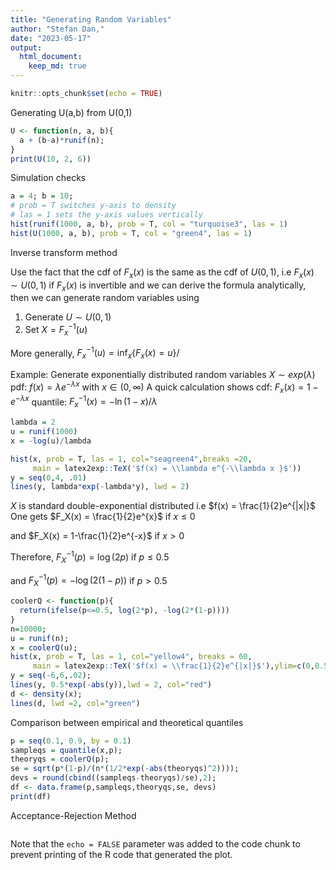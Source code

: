 ```yaml
---
title: "Generating Random Variables"
author: "Stefan Dan,"
date: "2023-05-17"
output: 
  html_document:
    keep_md: true
---
```


```r
knitr::opts_chunk$set(echo = TRUE)
```

Generating U(a,b) from U(0,1)

```r
U <- function(n, a, b){
  a + (b-a)*runif(n);
}
print(U(10, 2, 6))
```
Simulation checks
```r
a = 4; b = 10;
# prob = T switches y-axis to density
# las = 1 sets the y-axis values vertically
hist(runif(1000, a, b), prob = T, col = "turquoise3", las = 1)
hist(U(1000, a, b), prob = T, col = "green4", las = 1)
```
Inverse transform method

Use the fact that the cdf of $F_x(x)$ is the same as the cdf of $U(0,1)$, i.e 
$F_x(x) \sim U(0,1)$
if $F_x(x)$ is invertible and we can derive the formula analytically, then we 
can generate random variables using

1. Generate $U \sim U(0,1)$
2. Set $X = F^{-1}_x(u)$

More generally, $F^{-1}_x(u) = \inf_x\{F_x(x)=u\}/$

Example: Generate exponentially distributed random variables
$X \sim exp(\lambda)$
pdf: $f(x) = \lambda e^{-\lambda x }$ with $x \in (0, \infty)$
A quick calculation shows
cdf: $F_x(x) = 1 - e^{-\lambda x}$
quantile: $F_x^{-1}(x) = -\ln(1-x)/\lambda$
```r
lambda = 2
u = runif(1000)
x = -log(u)/lambda

hist(x, prob = T, las = 1, col="seagreen4",breaks =20,
     main = latex2exp::TeX('$f(x) = \\lambda e^{-\\lambda x }$'))
y = seq(0,4, .01)
lines(y, lambda*exp(-lambda*y), lwd = 2)

```

$X$ is standard double-exponential distributed i.e
$f(x) = \frac{1}{2}e^{|x|}$
One gets $F_X(x) = \frac{1}{2}e^{x}$ if $x \leq 0$ 

and $F_X(x) = 1-\frac{1}{2}e^{-x}$ if $x>0$

Therefore, $F_X^{-1}(p) = \log(2p)$ if $p\leq 0.5$

and $F_X^{-1}(p) = -\log(2(1-p))$ if $p>0.5$
```r
coolerQ <- function(p){
  return(ifelse(p<=0.5, log(2*p), -log(2*(1-p))))
}
n=10000;
u = runif(n);
x = coolerQ(u);
hist(x, prob = T, las = 1, col="yellow4", breaks = 60,
     main = latex2exp::TeX('$f(x) = \\frac{1}{2}e^{|x|}$'),ylim=c(0,0.5), xlim=c(-6,6))
y = seq(-6,6,.02);
lines(y, 0.5*exp(-abs(y)),lwd = 2, col="red")
d <- density(x);
lines(d, lwd =2, col="green")
```

Comparison between empirical and theoretical quantiles

```r
p = seq(0.1, 0.9, by = 0.1)
sampleqs = quantile(x,p);
theoryqs = coolerQ(p);
se = sqrt(p*(1-p)/(n*(1/2*exp(-abs(theoryqs)^2))));
devs = round(cbind((sampleqs-theoryqs)/se),2);
df <- data.frame(p,sampleqs,theoryqs,se, devs)
print(df)

```


Acceptance-Rejection Method
```r

```

Note that the `echo = FALSE` parameter was added to the code chunk to prevent printing of the R code that generated the plot.
